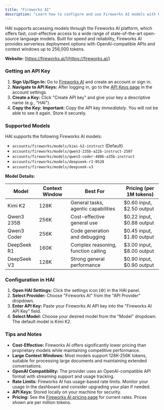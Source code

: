 ```yaml
---
title: "Fireworks AI"
description: "Learn how to configure and use Fireworks AI models with HAI. Access high-performance open-source language models with fast, cost-effective APIs."
---
```


HAI supports accessing models through the Fireworks AI platform, which offers fast, cost-effective access to a wide range of state-of-the-art open-source language models. Built for speed and reliability, Fireworks AI provides serverless deployment options with OpenAI-compatible APIs and context windows up to 256,000 tokens.

**Website:** [https://fireworks.ai/](https://fireworks.ai/)

### Getting an API Key

1. **Sign Up/Sign In:** Go to [Fireworks AI](https://fireworks.ai/) and create an account or sign in.
2. **Navigate to API Keys:** After logging in, go to the [API Keys page](https://app.fireworks.ai/settings/users/api-keys) in the account settings.
3. **Create a Key:** Click "Create API key" and give your key a descriptive name (e.g., "HAI").
4. **Copy the Key:** **Important:** Copy the API key _immediately_. You will not be able to see it again. Store it securely.

### Supported Models

HAI supports the following Fireworks AI models:

-   `accounts/fireworks/models/kimi-k2-instruct` (Default)
-   `accounts/fireworks/models/qwen3-235b-a22b-instruct-2507`
-   `accounts/fireworks/models/qwen3-coder-480b-a35b-instruct`
-   `accounts/fireworks/models/deepseek-r1-0528`
-   `accounts/fireworks/models/deepseek-v3`

**Model Details:**

| Model | Context Window | Best For | Pricing (per 1M tokens) |
|-------|----------------|----------|-------------------------|
| Kimi K2 | 128K | General tasks, agentic capabilities | \$0.60 input, \$2.50 output |
| Qwen3 235B | 256K | Cost-effective general use | \$0.22 input, \$0.88 output |
| Qwen3 Coder | 256K | Code generation and debugging | \$0.45 input, \$1.80 output |
| DeepSeek R1 | 160K | Complex reasoning, function calling | \$3.00 input, \$8.00 output |
| DeepSeek V3 | 128K | Strong general performance | \$0.90 input, \$0.90 output |

### Configuration in HAI

1. **Open HAI Settings:** Click the settings icon (⚙️) in the HAI panel.
2. **Select Provider:** Choose "Fireworks AI" from the "API Provider" dropdown.
3. **Enter API Key:** Paste your Fireworks AI API key into the "Fireworks AI API Key" field.
4. **Select Model:** Choose your desired model from the "Model" dropdown. The default model is Kimi K2.

### Tips and Notes

-   **Cost-Effective:** Fireworks AI offers significantly lower pricing than proprietary models while maintaining competitive performance.
-   **Large Context Windows:** Most models support 128K-256K tokens, suitable for processing large documents and maintaining extended conversations.
-   **OpenAI Compatibility:** The provider uses an OpenAI-compatible API format with streaming support and usage tracking.
-   **Rate Limits:** Fireworks AI has usage-based rate limits. Monitor your usage in the dashboard and consider upgrading your plan if needed.
-   **API Keys:** Stored locally on your machine for security.
-   **Pricing:** See the [Fireworks AI pricing page](https://fireworks.ai/pricing) for current rates. Prices shown are per million tokens.
